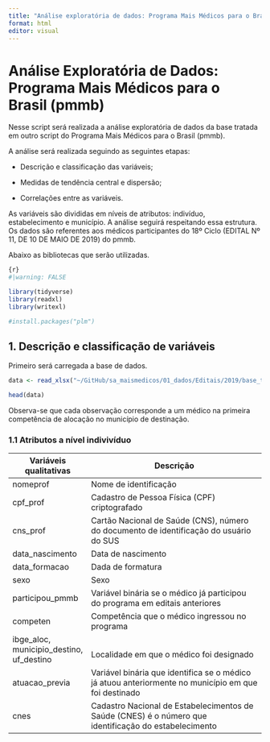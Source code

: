 ```yaml
---
title: "Análise exploratória de dados: Programa Mais Médicos para o Brasil (pmmb)"
format: html
editor: visual
---
```


# Análise Exploratória de Dados: Programa Mais Médicos para o Brasil (pmmb)

Nesse script será realizada a análise exploratória de dados da base tratada em outro script do Programa Mais Médicos para o Brasil (pmmb).

A análise será realizada seguindo as seguintes etapas:

-   Descrição e classificação das variáveis;

-   Medidas de tendência central e dispersão;

-   Correlações entre as variáveis.

As variáveis são divididas em níveis de atributos: indivíduo, estabelecimento e município. A análise seguirá respeitando essa estrutura. Os dados são referentes aos médicos participantes do 18º Ciclo (EDITAL Nº 11, DE 10 DE MAIO DE 2019) do pmmb.

Abaixo as bibliotecas que serão utilizadas.

```r
{r}
#|warning: FALSE

library(tidyverse)
library(readxl)
library(writexl)

#install.packages("plm")
```

## 1. Descrição e classificação de variáveis

Primeiro será carregada a base de dados.

```r
data <- read_xlsx("~/GitHub/sa_maismedicos/01_dados/Editais/2019/base_tratada.xlsx")

head(data)
```

Observa-se que cada observação corresponde a um médico na primeira competência de alocação no município de destinação.

### 1.1 Atributos a nível indivivíduo

+------------------------------------------+-------------------------------------------------------------------------------------------------------+
| Variáveis qualitativas                   | Descrição                                                                                             |
+==========================================+=======================================================================================================+
| nomeprof                                 | Nome de identificação                                                                                 |
+------------------------------------------+-------------------------------------------------------------------------------------------------------+
| cpf_prof                                 | Cadastro de Pessoa Física (CPF) criptografado                                                         |
+------------------------------------------+-------------------------------------------------------------------------------------------------------+
| cns_prof                                 | Cartão Nacional de Saúde (CNS), número do documento de identificação do usuário do SUS                |
+------------------------------------------+-------------------------------------------------------------------------------------------------------+
| data_nascimento                          | Data de nascimento                                                                                    |
+------------------------------------------+-------------------------------------------------------------------------------------------------------+
| data_formacao                            | Dada de formatura                                                                                     |
+------------------------------------------+-------------------------------------------------------------------------------------------------------+
| sexo                                     | Sexo                                                                                                  |
+------------------------------------------+-------------------------------------------------------------------------------------------------------+
| participou_pmmb                          | Variável binária se o médico já participou do programa em editais anteriores                          |
+------------------------------------------+-------------------------------------------------------------------------------------------------------+
| competen                                 | Competência que o médico ingressou no programa                                                        |
+------------------------------------------+-------------------------------------------------------------------------------------------------------+
| ibge_aloc, municipio_destino, uf_destino | \                                                                                                     |
|                                          | Localidade em que o médico foi designado                                                              |
+------------------------------------------+-------------------------------------------------------------------------------------------------------+
| atuacao_previa                           | Variável binária que identifica se o médico já atuou anteriormente no município em que foi destinado  |
+------------------------------------------+-------------------------------------------------------------------------------------------------------+
| cnes                                     | Cadastro Nacional de Estabelecimentos de Saúde (CNES) é o número que identificação do estabelecimento |
+------------------------------------------+-------------------------------------------------------------------------------------------------------+
